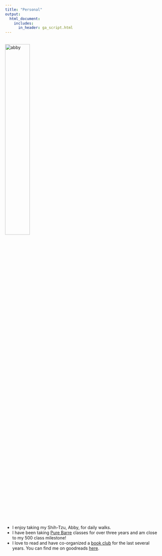 ```yaml
---
title: "Personal"
output:
  html_document:
    includes:
      in_header: ga_script.html
---
```


<link rel="stylesheet" href="academicons.css"/>
<link rel="stylesheet" href="styles.css" type="text/css">

<br><img src="images/abby.jpg" alt="abby" style="width:40%"><br>


* I enjoy taking my Shih-Tzu, Abby, for daily walks.  
* I have been taking [Pure Barre](http://purebarre.com/) classes for over three years and am close to my 500 class milestone!  
* I love to read and have co-organized a [book club](https://www.meetup.com/Fairfield-20s-and-30s-Womens-Social-Book-Club-Meetup/) for the last several years. You can find me on goodreads [here](https://www.goodreads.com/user/show/27327534-christine).